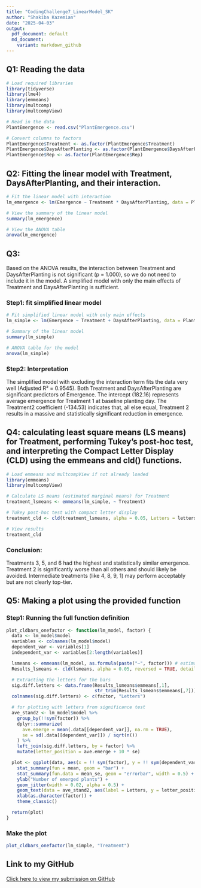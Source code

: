 ```yaml
---
title: "CodingChallenge7_LinearModel_SK"
author: "Shakiba Kazemian"
date: "2025-04-03"
output:
  pdf_document: default
  md_document:
    variant: markdown_github
---
```


## Q1: Reading the data
```r
# Load required libraries
library(tidyverse)
library(lme4)
library(emmeans)
library(multcomp)
library(multcompView)

# Read in the data
PlantEmergence <- read.csv("PlantEmergence.csv")

# Convert columns to factors
PlantEmergence$Treatment <- as.factor(PlantEmergence$Treatment)
PlantEmergence$DaysAfterPlanting <- as.factor(PlantEmergence$DaysAfterPlanting)
PlantEmergence$Rep <- as.factor(PlantEmergence$Rep)
```

## Q2: Fitting the linear model with Treatment, DaysAfterPlanting, and their interaction.
```r
# Fit the linear model with interaction
lm_emergence <- lm(Emergence ~ Treatment * DaysAfterPlanting, data = PlantEmergence)

# View the summary of the linear model
summary(lm_emergence)

# View the ANOVA table
anova(lm_emergence)
```

## Q3: 
Based on the ANOVA results, the interaction between Treatment and DaysAfterPlanting is not significant (p = 1.000), so we do not need to include it in the model. A simplified model with only the main effects of Treatment and DaysAfterPlanting is sufficient.

### Step1: fit simplified linear model
```r
# Fit simplified linear model with only main effects
lm_simple <- lm(Emergence ~ Treatment + DaysAfterPlanting, data = PlantEmergence)

# Summary of the linear model
summary(lm_simple)

# ANOVA table for the model
anova(lm_simple)

```

### Step2: Interpretation
The simplified model with excluding the interaction term fits the data very well (Adjusted R² = 0.9545).
Both Treatment and DaysAfterPlanting are significant predictors of Emergence.
The intercept (182.16) represents average emergence for Treatment 1 at baseline planting day.
The Treatment2 coefficient (-134.53) indicates that, all else equal, Treatment 2 results in a massive and statistically significant reduction in emergence.

## Q4: calculating least square means (LS means) for Treatment, performing Tukey’s post-hoc test, and interpreting the Compact Letter Display (CLD) using the emmeans and cld() functions.
```r
# Load emmeans and multcompView if not already loaded
library(emmeans)
library(multcompView)

# Calculate LS means (estimated marginal means) for Treatment
treatment_lsmeans <- emmeans(lm_simple, ~ Treatment)

# Tukey post-hoc test with compact letter display
treatment_cld <- cld(treatment_lsmeans, alpha = 0.05, Letters = letters, reversed = TRUE)

# View results
treatment_cld
```
### Conclusion:
Treatments 3, 5, and 6 had the highest and statistically similar emergence.
Treatment 2 is significantly worse than all others and should likely be avoided.
Intermediate treatments (like 4, 8, 9, 1) may perform acceptably but are not clearly top-tier.

## Q5: Making a plot using the provided function

### Step1: Running the full function definition
```r
plot_cldbars_onefactor <- function(lm_model, factor) {
  data <- lm_model$model
  variables <- colnames(lm_model$model)
  dependent_var <- variables[1]
  independent_var <- variables[2:length(variables)]

  lsmeans <- emmeans(lm_model, as.formula(paste("~", factor))) # estimate lsmeans 
  Results_lsmeans <- cld(lsmeans, alpha = 0.05, reversed = TRUE, details = TRUE, Letters = letters) # contrast with Tukey adjustment by default.

  # Extracting the letters for the bars
  sig.diff.letters <- data.frame(Results_lsmeans$emmeans[,1], 
                                 str_trim(Results_lsmeans$emmeans[,7]))
  colnames(sig.diff.letters) <- c(factor, "Letters")

  # for plotting with letters from significance test
  ave_stand2 <- lm_model$model %>%
    group_by(!!sym(factor)) %>%
    dplyr::summarize(
      ave.emerge = mean(.data[[dependent_var]], na.rm = TRUE),
      se = sd(.data[[dependent_var]]) / sqrt(n())
    ) %>%
    left_join(sig.diff.letters, by = factor) %>%
    mutate(letter_position = ave.emerge + 10 * se)

  plot <- ggplot(data, aes(x = !! sym(factor), y = !! sym(dependent_var))) + 
    stat_summary(fun = mean, geom = "bar") +
    stat_summary(fun.data = mean_se, geom = "errorbar", width = 0.5) +
    ylab("Number of emerged plants") + 
    geom_jitter(width = 0.02, alpha = 0.5) +
    geom_text(data = ave_stand2, aes(label = Letters, y = letter_position), size = 5) +
    xlab(as.character(factor)) +
    theme_classic()

  return(plot)
}

```

### Make the plot
```r
plot_cldbars_onefactor(lm_simple, "Treatment")
```

## Link to my GitHub

[Click here to view my submission on GitHub](https://github.com/szk0263/PLPA6820_SK/tree/main/Linear_Models/Coding_Challenge7)

